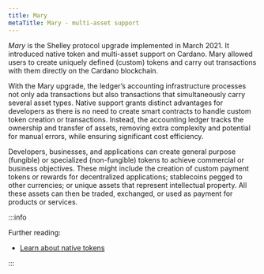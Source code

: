 ```yaml
---
title: Mary
metaTitle: Mary - multi-asset support
---
```


_Mary_ is the Shelley protocol upgrade implemented in March 2021. It introduced
native token and multi-asset support on Cardano. Mary allowed users to create
uniquely defined (custom) tokens and carry out transactions with them directly
on the Cardano blockchain.

With the Mary upgrade, the ledger’s accounting infrastructure processes not only
ada transactions but also transactions that simultaneously carry several asset
types. Native support grants distinct advantages for developers as there is no
need to create smart contracts to handle custom token creation or transactions.
Instead, the accounting ledger tracks the ownership and transfer of assets,
removing extra complexity and potential for manual errors, while ensuring
significant cost efficiency.

Developers, businesses, and applications can create general purpose (fungible)
or specialized (non-fungible) tokens to achieve commercial or business
objectives. These might include the creation of custom payment tokens or rewards
for decentralized applications; stablecoins pegged to other currencies; or
unique assets that represent intellectual property. All these assets can then be
traded, exchanged, or used as payment for products or services.

:::info

Further reading:

- [Learn about native tokens](/developer-resources/native-tokens)

:::
